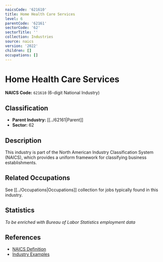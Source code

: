 ```yaml
---
naicsCode: '621610'
title: Home Health Care Services
level: 6
parentCode: '62161'
sectorCode: '62'
sectorTitle: ''
collection: Industries
source: naics
version: '2022'
children: []
occupations: []
---
```

# Home Health Care Services

**NAICS Code:** `621610` (6-digit National Industry)

## Classification

- **Parent Industry:** [[../62161|Parent]]
- **Sector:** 62

## Description

This industry is part of the North American Industry Classification System (NAICS), which provides a uniform framework for classifying business establishments.

## Related Occupations

See [[../Occupations|Occupations]] collection for jobs typically found in this industry.

## Statistics

*To be enriched with Bureau of Labor Statistics employment data*

## References

- [NAICS Definition](https://www.census.gov/naics/)
- [Industry Examples](https://www.census.gov/naics/2022NAICS/)
